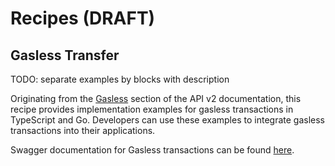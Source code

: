 
# Recipes (DRAFT)

## Gasless Transfer

TODO: separate examples by blocks with description

Originating from the [Gasless](/api-v2#operations-tag-Gasless) section of the API v2 documentation, this recipe provides implementation examples for gasless transactions in TypeScript and Go. Developers can use these examples to integrate gasless transactions into their applications.

Swagger documentation for Gasless transactions can be found [here](http://localhost:3001/api-v2#operations-tag-Gasless).

<ExampleTabs>
  <ExampleTab label="TypeScript">
    <GaslessTs />
  </ExampleTab>
  
  <ExampleTab label="Go">
    <GaslessGo />
  </ExampleTab>
</ExampleTabs>